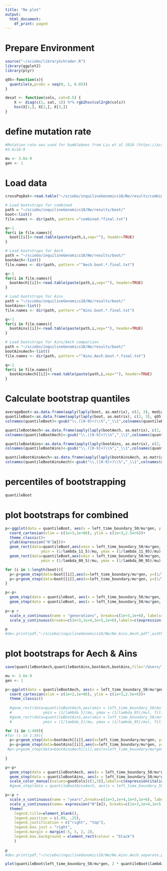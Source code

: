 ```yaml
---
title: "Ne plot"
output:
  html_document:
    df_print: paged
---
```


# Prepare Environment
```r
source("~/sciebo/librarySchrader.R")
library(ggplot2)
library(plyr)

q95<-function(x){
  quantile(x,probs = seq(0, 1, 0.05))
}

desat <- function(cols, sat=0.5) {
    X <- diag(c(1, sat, 1)) %*% rgb2hsv(col2rgb(cols))
    hsv(X[1,], X[2,], X[3,])
}

```

# define mutation rate
```R
#Mutation rate was used for bumblebees from Liu et al 2016 (https://academic.oup.com/mbe/article/34/1/119/2666005)
#3.6c10-9

mu <- 3.6e-9
gen <- 1
```

# Load data
```R
crossPopDat<-read.table("~/sciebo/inquilineGenomics18/Ne/results/combined.msmc2.final.txt", header=TRUE)

# Load bootstraps for combined
path = "~/sciebo/inquilineGenomics18/Ne/results/boot/"
boot<-list()
file.names <- dir(path, pattern ="combined.*final.txt")

q<-1
for(i in file.names){
  boot[[i]]<-read.table(paste(path,i,sep=""), header=TRUE)
}
```

```R
# Load bootstraps for Aech
path = "~/sciebo/inquilineGenomics18/Ne/results/boot/"
bootAech<-list()
file.names <- dir(path, pattern ="^Aech.boot.*.final.txt")

q<-1
for(i in file.names){
  bootAech[[i]]<-read.table(paste(path,i,sep=""), header=TRUE)
}
```

```R
# Load bootstraps for Ains
path = "~/sciebo/inquilineGenomics18/Ne/results/boot/"
bootAins<-list()
file.names <- dir(path, pattern ="^Ains.boot.*.final.txt")

q<-1
for(i in file.names){
  bootAins[[i]]<-read.table(paste(path,i,sep=""), header=TRUE)
}
```


```R
# Load bootstraps for Ains/Aech comparison
path = "~/sciebo/inquilineGenomics18/Ne/results/boot/"
bootAinsAech<-list()
file.names <- dir(path, pattern ="^Ains.Aech.boot.*.final.txt")

q<-1
for(i in file.names){
  bootAinsAech[[i]]<-read.table(paste(path,i,sep=""), header=TRUE)
}
```

# Calculate bootstrap quantiles
```R
averageBoot<-as.data.frame(aaply(laply(boot, as.matrix), c(2, 3), median))
quantileBoot<-as.data.frame(aaply(laply(boot, as.matrix), c(2, 3), q95))
colnames(quantileBoot)<-gsub("\\.([0-9]+)\\%","_\\1",colnames(quantileBoot),perl=T)
```
```R
quantileBootAech<-as.data.frame(aaply(laply(bootAech, as.matrix), c(2, 3), q95))
colnames(quantileBootAech)<-gsub("\\.([0-9]+)\\%","_\\1",colnames(quantileBootAech),perl=T)

quantileBootAins<-as.data.frame(aaply(laply(bootAins, as.matrix), c(2, 3), q95))
colnames(quantileBootAins)<-gsub("\\.([0-9]+)\\%","_\\1",colnames(quantileBootAins),perl=T)

quantileBootAinsAech<-as.data.frame(aaply(laply(bootAinsAech, as.matrix), c(2, 3), q95))
colnames(quantileBootAinsAech)<-gsub("\\.([0-9]+)\\%","_\\1",colnames(quantileBootAinsAech),perl=T)

```

# percentiles of bootstrapping 
```r
quantileBoot
```

# plot bootstraps for combined
```r

p<-ggplot(data = quantileBoot, aes(x = left_time_boundary_50/mu*gen, y = (1/lambda_11_50)/mu)) + 
  coord_cartesian(xlim = c(1e+3,1e+06), ylim = c(1e+3,2.5e+6))+
  theme_classic()+
  ylab(expression("N"[e]))+
  geom_rect(data=quantileBoot,aes(xmin = left_time_boundary_50/mu*gen, xmax = dplyr::lead(left_time_boundary_50/mu*gen), 
                ymin = (1/lambda_11_5)/mu, ymax = (1/lambda_11_95)/mu), fill = goodCols[1], alpha = .05) +
  geom_rect(data=quantileBoot,aes(xmin = left_time_boundary_50/mu*gen, xmax = dplyr::lead(left_time_boundary_50/mu*gen), 
                ymin = (1/lambda_00_5)/mu, ymax = (1/lambda_00_95)/mu), fill = goodCols[3], alpha = .05)

for (i in 1:length(boot)){
  p<-p+geom_step(data=boot[[i]],aes(x=left_time_boundary/mu*gen, y=(1/lambda_11)/mu),alpha=1,lwd=.1,col=desat(goodCols[1],sat = .03))
  p<-p+geom_step(data=boot[[i]],aes(x=left_time_boundary/mu*gen, y=(1/lambda_00)/mu),alpha=1,lwd=.1,col=desat(goodCols[3],sat = .3))
}

p<-p+
  geom_step(data = quantileBoot, aes(x = left_time_boundary_50/mu*gen, y = (1/lambda_11_50)/mu) ,color=goodCols[1],lwd=2) +
  geom_step(data = quantileBoot, aes(x = left_time_boundary_50/mu*gen, y = (1/lambda_00_50)/mu) ,color=goodCols[3],lwd=2) 
  
p<-p +
  scale_x_continuous(name = "generations", breaks=c(1e+3,1e+6), labels=c(expression(10^3),expression(10^6)),trans = "log10")+
  scale_y_continuous(breaks=c(1e+3,1e+4,1e+5,1e+6),labels=c(expression(10^3),expression(10^4),expression(10^5),expression(10^6)), trans = "log10")

p
#dev.print(pdf,"~/sciebo/inquilineGenomics18/Ne/Ne.Ains.Aech.pdf",width=4,height=3)
```



# plot bootstraps for Aech & Ains
```r
save(quantileBootAech,quantileBootAins,bootAech,bootAins,file="/Users/lukas/sciebo/inquilineGenomics18/paper/figures/Fig2/MSMCdata.R")

mu <- 3.6e-9
gen <- 1

p<-ggplot(data = quantileBootAech, aes(x = left_time_boundary_50/mu*gen, y = (1/lambda_50)/mu)) + 
  coord_cartesian(xlim = c(1e+2,1e+06), ylim = c(1e+3,2.5e+6))+
  theme_classic()
  
  #geom_rect(data=quantileBootAech,aes(xmin = left_time_boundary_50/mu*gen, xmax = dplyr::lead(left_time_boundary_50/mu*gen), 
  #              ymin = (1/lambda_5)/mu, ymax = (1/lambda_95)/mu), fill = goodCols[1], alpha = .1) +
  #geom_rect(data=quantileBootAins,aes(xmin = left_time_boundary_50/mu*gen, xmax = dplyr::lead(left_time_boundary_50/mu*gen), 
  #              ymin = (1/lambda_5)/mu, ymax = (1/lambda_95)/mu), fill = goodCols[3], alpha = .1)

for (i in 1:498){
#for (i in 1:50){
  p<-p+geom_step(data=bootAech[[i]],aes(x=left_time_boundary/mu*gen, y=(1/lambda)/mu),alpha=1,lwd=.1,col=desat(goodCols[1],sat = .03))
  p<-p+geom_step(data=bootAins[[i]],aes(x=left_time_boundary/mu*gen, y=(1/lambda)/mu),alpha=1,lwd=.1,col=desat(goodCols[3],sat = .3))
 #p<-p+geom_step(data=bootAinsAech[[i]],aes(x=left_time_boundary/mu*gen, y=(1/lambda)/mu),alpha=.2,lwd=.1,col=desat(goodCols[2],sat = .3))
  
}

p<-p+
  geom_step(data = quantileBootAech, aes(x = left_time_boundary_50/mu*gen, y = (1/lambda_50)/mu,color="Aech"),lwd=2) +
  geom_step(data = quantileBootAins, aes(x = left_time_boundary_50/mu*gen, y = (1/lambda_50)/mu,color="Ains"),lwd=2) +
  scale_color_manual(values=goodCols[c(1,3)],labels=c(expression(italic("A. echinatior")),expression(italic("A. insinuator"))))#+
  #geom_step(data = quantileBootAinsAech, aes(x = left_time_boundary_50/mu*gen, y = (1/lambda_50)/mu) ,color=goodCols[2],lwd=2, alpha=.5) 

p<-p +
  scale_x_continuous(name = "years",breaks=c(1e+3,1e+4,1e+5,1e+6), labels=c(expression(10^3),expression(10^4),expression(10^5),expression(10^6)),trans = "log10")+
  scale_y_continuous(name= expression("N"[e]), breaks=c(1e+3,1e+4,1e+5,1e+6),labels=c(expression(10^3),expression(10^4),expression(10^5),expression(10^6)), trans = "log10")+
  theme(
    legend.title=element_blank(),
    legend.position = c(.99, .25),
    legend.justification = c("right", "top"),
    legend.box.just = "right",
    legend.margin = margin(-5, 3, 2, 2),
    legend.box.background = element_rect(colour = "black")
    )
  
p
#dev.print(pdf,"~/sciebo/inquilineGenomics18/Ne/Ne.Ains.Aech.separate.pdf",width=4,height=3)
```

```r
plot(quantileBoot$left_time_boundary_50/mu*gen, 2 * quantileBoot$lambda_01_50 / (quantileBoot$lambda_00_50 + quantileBoot$lambda_11_50),type="l")
```

